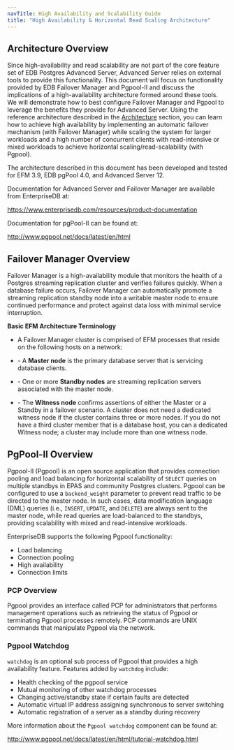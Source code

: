 ```yaml
---
navTitle: High Availability and Scalability Guide
title: "High Availability & Horizontal Read Scaling Architecture"
---
```


<div id="introduction" class="registered_link"></div>

## Architecture Overview

Since high-availability and read scalability are not part of the core feature set of EDB Postgres Advanced Server, Advanced Server relies on external tools to provide this functionality. This document will focus on functionality provided by EDB Failover Manager and Pgpool-II and discuss the implications of a high-availability architecture formed around these tools. We will demonstrate how to best configure Failover Manager and Pgpool to leverage the benefits they provide for Advanced Server. Using the reference architecture described in the [Architecture](02_architecture/#architecture) section, you can learn how to achieve high availability by implementing an automatic failover mechanism (with Failover Manager) while scaling the system for larger workloads and a high number of concurrent clients with read-intensive or mixed workloads to achieve horizontal scaling/read-scalability (with Pgpool).

The architecture described in this document has been developed and tested for EFM 3.9, EDB pgPool 4.0, and Advanced Server 12.

Documentation for Advanced Server and Failover Manager are available from EnterpriseDB at:

<https://www.enterprisedb.com/resources/product-documentation>

Documentation for pgPool-II can be found at:

<http://www.pgpool.net/docs/latest/en/html>

## Failover Manager Overview

Failover Manager is a high-availability module that monitors the health of a Postgres streaming replication cluster and verifies failures quickly. When a database failure occurs, Failover Manager can automatically promote a streaming replication standby node into a writable master node to ensure continued performance and protect against data loss with minimal service interruption.

**Basic EFM Architecture Terminology**

-   A Failover Manager cluster is comprised of EFM processes that reside on the
    following hosts on a network:

-   \- A **Master node** is the primary database server that is servicing
    database clients.

-   \- One or more **Standby nodes** are streaming replication servers
    associated with the master node.

-   \- The **Witness node** confirms assertions of either the Master or a Standby
    in a failover scenario. A cluster does not need a dedicated witness node if the cluster contains three or more nodes. If you do not have a third cluster member that is a database host, you can a dedicated Witness node; a cluster may include more than one witness node.

## PgPool-II Overview

Pgpool-II (Pgpool) is an open source application that provides connection pooling and load balancing for horizontal scalability of `SELECT` queries on multiple standbys in EPAS and community Postgres clusters. Pgpool can be configured to use a `backend_weight` parameter to prevent read traffic to be directed to the master node. In such cases, data modification language (DML) queries (i.e., `INSERT`, `UPDATE`, and `DELETE`) are always sent to the master node, while read queries are load-balanced to the standbys, providing scalability with mixed and read-intensive workloads.

EnterpriseDB supports the following Pgpool functionality:

-   Load balancing
-   Connection pooling
-   High availability
-   Connection limits

### PCP Overview

Pgpool provides an interface called PCP for administrators that performs management operations such as retrieving the status of Pgpool or terminating Pgpool processes remotely. PCP commands are UNIX commands that manipulate Pgpool via the network.

### Pgpool Watchdog

`watchdog` is an optional sub process of Pgpool that provides a high availability feature. Features added by `watchdog` include:

-   Health checking of the pgpool service
-   Mutual monitoring of other watchdog processes
-   Changing active/standby state if certain faults are detected
-   Automatic virtual IP address assigning synchronous to server switching
-   Automatic registration of a server as a standby during recovery

More information about the `Pgpool watchdog` component can be found at:

<http://www.pgpool.net/docs/latest/en/html/tutorial-watchdog.html>
